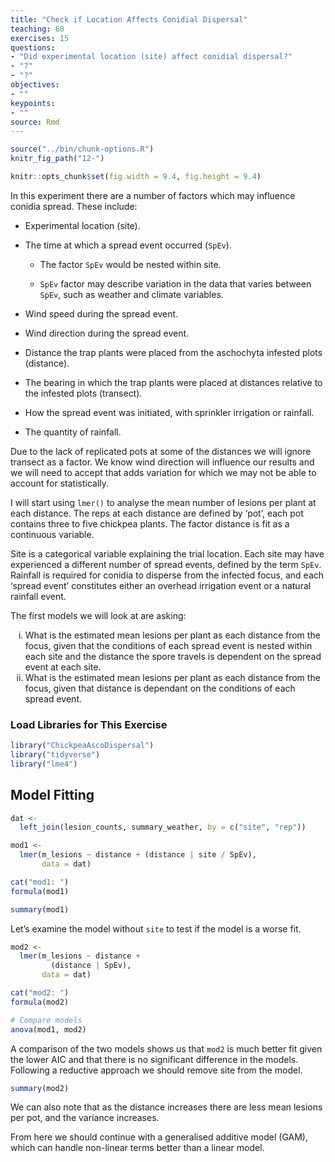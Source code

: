```yaml
---
title: "Check if Location Affects Conidial Dispersal"
teaching: 60
exercises: 15
questions:
- "Did experimental location (site) affect conidial dispersal?"
- "?"
- "?"
objectives:
- ""
keypoints:
- ""
source: Rmd
---
```


```r
source("../bin/chunk-options.R")
knitr_fig_path("12-")
```

```r
knitr::opts_chunk$set(fig.width = 9.4, fig.height = 9.4)
```

In this experiment there are a number of factors which may influence conidia spread.
These include:

  * Experimental location (site).

  * The time at which a spread event occurred (`SpEv`).

    - The factor `SpEv` would be nested within site.

    - `SpEv` factor may describe variation in the data that varies between `SpEv`, such as weather and climate variables.
  
  * Wind speed during the spread event.

  * Wind direction during the spread event.

  * Distance the trap plants were placed from the aschochyta infested plots (distance).

  * The bearing in which the trap plants were placed at distances relative to the infested plots (transect).

  * How the spread event was initiated, with sprinkler irrigation or rainfall.

  * The quantity of rainfall.

Due to the lack of replicated pots at some of the distances we will ignore transect as a factor.
We know wind direction will influence our results and we will need to accept that adds variation for which we may not be able to account for statistically.

I will start using `lmer()` to analyse the mean number of lesions per plant at each distance.
The reps at each distance are defined by 'pot', each pot contains three to five chickpea plants.
The factor distance is fit as a continuous variable.  

Site is a categorical variable explaining the trial location.
Each site may have experienced a different number of spread events, defined by the term `SpEv`.
Rainfall is required for conidia to disperse from the infected focus, and each 'spread event' constitutes either an overhead irrigation event or a natural rainfall event.

The first models we will look at are asking:

   (i) What is the estimated mean lesions per plant as each distance from the focus, given that the conditions of each spread event is nested within each site and the distance the spore travels is dependent on the spread event at each site.
   (ii) What is the estimated mean lesions per plant as each distance from the focus, given that distance is dependant on the conditions of each spread event.

### Load Libraries for This Exercise

```r
library("ChickpeaAscoDispersal")
library("tidyverse")
library("lme4")
```

## Model Fitting

```r
dat <-
  left_join(lesion_counts, summary_weather, by = c("site", "rep"))

mod1 <-
  lmer(m_lesions ~ distance + (distance | site / SpEv),
       data = dat)

cat("mod1: ")
formula(mod1)

summary(mod1)
```

Let's examine the model without `site` to test if the model is a worse fit.

```r
mod2 <-
  lmer(m_lesions ~ distance +
         (distance | SpEv),
       data = dat)

cat("mod2: ")
formula(mod2)

# Compare models
anova(mod1, mod2)
```

A comparison of the two models shows us that `mod2` is much better fit given the lower AIC and that there is no significant difference in the models. Following a reductive approach we should remove site from the model.

```r
summary(mod2)
```

We can also note that as the distance increases there are less mean lesions per pot, and the variance increases.

From here we should continue with a generalised additive model (GAM), which can handle non-linear terms better than a linear model.
